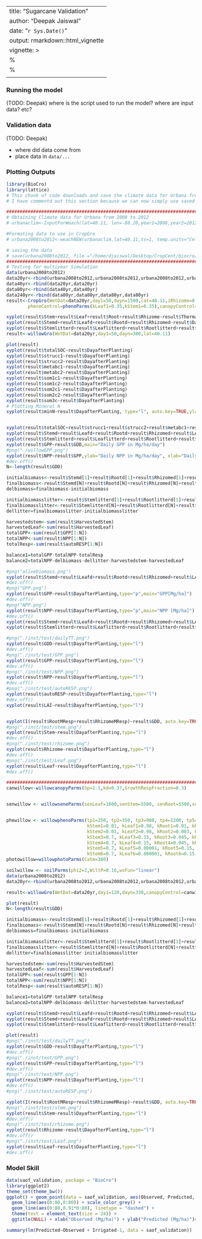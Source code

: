 
---
title: "Sugarcane Validation"
author: "Deepak Jaiswal"
date: "`r Sys.Date()`"
output: rmarkdown::html_vignette
vignette: >
  %\VignetteIndexEntry{Vignette Title}
  %\VignetteEngine{knitr::rmarkdown}
  \usepackage[utf8]{inputenc}
---

### Running the model 

(TODO: Deepak) where is the script used to run the model? where are input data? etc?

### Validation data

(TODO: Deepak)

* where did data come from
* place data in `data/...`

### Plotting Outputs

```r

library(BioCro)
library(lattice)
# This chunk of code downloads and save the climate data for Urbana from 2008 to 2012 
# I have commentd out this section because we can now simply use saved data in the data folder

################################################################################################################################
# Obtaining Climate data for Urbana from 2008 to 2012
# urbanaclim<-InputForWeach(lat=40.11, lon=-88.20,year1=2008,year2=2012)

#Formating data to use in CropGro
# urbana2008to2012<-weachNEW(urbanaclim,lat=40.11,ts=1, temp.units="Celsius", rh.units="fraction",ws.units="mph",pp.units="in")

# saving the data
# save(urbana2008to2012, file ="/home/djaiswal/Desktop/CropCent/biocro/data/urbana2008to2012.rda")
################################################################################################################################
# Testing for multiyear Simulation
data(urbana2008to2012)
data20yr<-rbind(urbana2008to2012,urbana2008to2012,urbana2008to2012,urbana2008to2012)
data40yr<-rbind(data20yr,data20yr)
data80yr<-rbind(data40yr,data40yr)
data240yr<-rbind(data80yr,data80yr,data80yr,data80yr)
result<-CropGro(WetDat=data20yr,day1=50,dayn=1500,lat=40.11,iRhizome=8,photoControl=list(alpha=0.04),
        phenoControl=phenoParms(kLeaf1=0.35,kStem1=0.35),canopyControl=canopyParms(Sp=1.6))

xyplot(result$Stem+result$Leaf+result$Root+result$Rhizome~result$ThermalT, auto.key=TRUE, type="l")
xyplot(result$Stemd+result$Leafd+result$Rootd+result$Rhizomed~result$DayafterPlanting, auto.key=TRUE, type="l")
xyplot(result$Stemlitterd+result$Leaflitterd+result$Rootlitterd+result$Rhizomelitterd~result$DayafterPlanting, auto.key=TRUE, type="l")
result<-willowGro(WetDat=data20yr,day1=50,dayn=300,lat=40.11)

plot(result)
xyplot(result$totalSOC~result$DayafterPlanting)
xyplot(result$strucc1~result$DayafterPlanting)
xyplot(result$strucc2~result$DayafterPlanting)
xyplot(result$metabc1~result$DayafterPlanting)
xyplot(result$metabc2~result$DayafterPlanting)
xyplot(result$som1c1~result$DayafterPlanting)
xyplot(result$som1c2~result$DayafterPlanting)
xyplot(result$som2c1~result$DayafterPlanting)
xyplot(result$som2c2~result$DayafterPlanting)
xyplot(result$som3c~result$DayafterPlanting)
# Plotting Mineral N
xyplot(result$minN~result$DayafterPlanting, type="l", auto.key=TRUE,ylab=c("N in kg N/m2"),xlab=c("Days after Planting"))


xyplot(result$totalSOC+result$strucc1+result$strucc2+result$metabc1+result$metabc2+result$som1c1+result$som1c2+result$som2c1+result$som2c2+result$som3c~result$DayafterPlanting, auto.key=TRUE,type="l")
xyplot(result$Stemd+result$Leafd+result$Rootd+result$Rhizomed+result$LAId~result$DayafterPlanting,auto.key=TRUE, type="l", main="alive biomass")
xyplot(result$Stemlitterd+result$Leaflitterd+result$Rootlitterd+result$Rhizomelitterd~result$DayafterPlanting,auto.key=TRUE, type="l", main="dead biomass")
xyplot(result$GPP~result$GDD,main="Daily GPP in Mg/ha/day")
#png("./willowGPP.png")
xyplot(result$NPP~result$GPP,ylab="Daily NPP in Mg/ha/day", xlab="Daily GPP in Mg/ha/day", main='willow')
#dev.off()
N<-length(result$GDD)

initialbiomass<-result$Stemd[1]+result$Rootd[1]+result$Rhizomed[1]+result$Leafd[1]
finalbiomass<-result$Stemd[N]+result$Rootd[N]+result$Rhizomed[N]+result$Leafd[N]
delbiomass=finalbiomass-initialbiomass

initialbiomasslitter<-result$Stemlitterd[1]+result$Rootlitterd[1]+result$Rhizomelitterd[1]+result$Leaflitterd[1]
finalbiomasslitter<-result$Stemlitterd[N]+result$Rootlitterd[N]+result$Rhizomelitterd[N]+result$Leaflitterd[N]
dellitter=finalbiomasslitter-initialbiomasslitter

harvestedstem<-sum(result$HarvestedStem)
harvestedLeaf<-sum(result$HarvestedLeaf)
totalGPP<-sum(result$GPP[1:N])
totalNPP<-sum(result$NPP[1:N])
totalResp<-sum(result$autoRESP[1:N])

balance1=totalGPP-totalNPP-totalResp
balance2=totalNPP-delbiomass-dellitter-harvestedstem-harvestedLeaf

#png("alivebiomass.png")
xyplot(result$Stemd+result$Leafd+result$Rootd+result$Rhizomed+result$LAId~result$DayafterPlanting,auto.key=TRUE, type="l", main="alive biomass")
#dev.off()
#png("GPP.png")
xyplot(result$GPP~result$DayafterPlanting,type="p",main="GPP[Mg/ha]")
#dev.off()
#png("NPP.png")
xyplot(result$NPP~result$DayafterPlanting,type="p",main="NPP [Mg/ha]")
#dev.off()
xyplot(result$Stemd+result$Leafd+result$Rootd+result$Rhizomed+result$LAId~result$GDD,auto.key=TRUE, type="p", main="alive biomass")
xyplot(result$Stemlitterd+result$Leaflitterd+result$Rootlitterd+result$Rhizomelitterd~result$DayafterPlanting,auto.key=TRUE, type="l", main="dead biomass")

#png("./inst/test/dailyTT.png")
xyplot(result$GDD~result$DayafterPlanting,type="l")
#dev.off()
#png("./inst/test/GPP.png")
xyplot(result$GPP~result$DayafterPlanting,type="l")
#dev.off()
#png("./inst/test/NPP.png")
xyplot(result$NPP~result$DayafterPlanting,type="l")
#dev.off()
#png("./inst/test/autoRESP.png")
xyplot(result$autoRESP~result$DayafterPlanting,type="l")
#dev.off()
xyplot(result$LAI~result$DayafterPlanting,type="l")


xyplot(I(result$RootMResp+result$RhizomeMResp)~result$GDD, auto.key=TRUE)
#png("./inst/test/stem.png")
xyplot(result$Stem~result$DayafterPlanting,type="l")
#dev.off()
#png("./inst/test/rhizome.png")
xyplot(result$Rhizome~result$DayafterPlanting,type="l")
#dev.off()
#png("./inst/test/Leaf.png")
xyplot(result$Leaf~result$DayafterPlanting,type="l")
#dev.off()

############################################################################### test for willow multi-year run
canwillow<-willowcanopyParms(Sp=1.1,kd=0.37,GrowthRespFraction=0.3)


senwillow <- willowseneParms(senLeaf=1600,senStem=5500, senRoot=5500,senRhiz=5500,Tfrosthigh=5,Tfrostlow=0,leafdeathrate=5)


phewillow <- willowphenoParms(tp1=250, tp2=350, tp3=900, tp4=1200, tp5=3939, tp6=7000,
                              kStem1=0.01, kLeaf1=0.98, kRoot1=0.01, kRhizome1=-8e-4, 
                              kStem2=0.01, kLeaf2=0.98, kRoot2=0.003, kRhizome2=0.007, 
                              kStem3=0.7, kLeaf3=0.15, kRoot3=0.045, kRhizome3=0.105, 
                              kStem4=0.7, kLeaf4=0.15, kRoot4=0.045, kRhizome4=0.105, 
                              kStem5=0.7, kLeaf5=0.00001, kRoot5=0.15, kRhizome5=0.15, 
                              kStem6=0.7, kLeaf6=0.000001, kRoot6=0.15, kRhizome6=0.15)
photowillow=willowphotoParms(Catm=380)

soilwillow <- soilParms(phi2=2,WiltP=0.16,wsFun="linear")
data(urbana2008to2012)
data20yr<-rbind(urbana2008to2012,urbana2008to2012,urbana2008to2012,urbana2008to2012)

result<-willowGro(WetDat=data20yr,day1=120,dayn=330,canopyControl=canwillow,willowphenoControl=phewillow,seneControl=senwillow,soilControl=soilwillow,photoControl=photowillow)

plot(result)
N<-length(result$GDD)

initialbiomass<-result$Stemd[1]+result$Rootd[1]+result$Rhizomed[1]+result$Leafd[1]
finalbiomass<-result$Stemd[N]+result$Rootd[N]+result$Rhizomed[N]+result$Leafd[N]
delbiomass=finalbiomass-initialbiomass

initialbiomasslitter<-result$Stemlitterd[1]+result$Rootlitterd[1]+result$Rhizomelitterd[1]+result$Leaflitterd[1]
finalbiomasslitter<-result$Stemlitterd[N]+result$Rootlitterd[N]+result$Rhizomelitterd[N]+result$Leaflitterd[N]
dellitter=finalbiomasslitter-initialbiomasslitter

harvestedstem<-sum(result$HarvestedStem)
harvestedLeaf<-sum(result$HarvestedLeaf)
totalGPP<-sum(result$GPP[1:N])
totalNPP<-sum(result$NPP[1:N])
totalResp<-sum(result$autoRESP[1:N])

balance1=totalGPP-totalNPP-totalResp
balance2=totalNPP-delbiomass-dellitter-harvestedstem-harvestedLeaf

xyplot(result$Stemd+result$Leafd+result$Rootd+result$Rhizomed+result$LAId~result$DayafterPlanting,auto.key=TRUE, type="l", main="alive biomass")
xyplot(result$Stemd+result$Leafd+result$Rootd+result$Rhizomed+result$LAId~result$GDD,auto.key=TRUE, type="p", main="alive biomass")
xyplot(result$Stemlitterd+result$Leaflitterd+result$Rootlitterd+result$Rhizomelitterd~result$GDD,auto.key=TRUE, type="p", main="dead biomass")

plot(result)
#png("./inst/test/dailyTT.png")
xyplot(result$GDD~result$DayafterPlanting,type="l")
#dev.off()
#png("./inst/test/GPP.png")
xyplot(result$GPP~result$DayafterPlanting,type="l")
#dev.off()
#png("./inst/test/NPP.png")
xyplot(result$NPP~result$DayafterPlanting,type="l")
#dev.off()
#png("./inst/test/autoRESP.png")

xyplot(I(result$RootMResp+result$RhizomeMResp)~result$GDD, auto.key=TRUE)
#png("./inst/test/stem.png")
xyplot(result$Stem~result$DayafterPlanting,type="l")
#dev.off()
#png("./inst/test/rhizome.png")
xyplot(result$Rhizome~result$DayafterPlanting,type="l")
#dev.off()
#png("./inst/test/Leaf.png")
xyplot(result$Leaf~result$DayafterPlanting,type="l")
#dev.off()
```

### Model Skill

```r
data(saof_validation, package = "BioCro")
library(ggplot2)
theme_set(theme_bw())
ggplot() + geom_point(data = saof_validation, aes(Observed, Predicted, color = factor(Irrigated)), size = 5) +
  geom_line(aes(0:80,0:80)) + scale_color_grey() +
  geom_line(aes(0:80,0.91*0:80), linetype = "dashed") +
  theme(text = element_text(size = 24)) + 
  ggtitle(NULL) + xlab("Observed (Mg/ha)") + ylab("Predicted (Mg/ha)")# + theme(legend.position = "none") 

summary(lm(Predicted~Observed + Irrigated-1, data = saof_validation))

```
